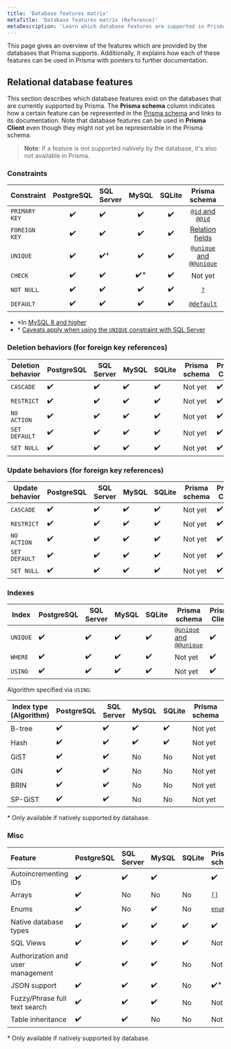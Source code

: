 ```yaml
---
title: 'Database features matrix'
metaTitle: 'Database features matrix (Reference)'
metaDescription: 'Learn which database features are supported in Prisma and how they map to the different Prisma tools.'
---
```


<TopBlock>

This page gives an overview of the features which are provided by the databases that Prisma supports. Additionally, it explains how each of these features can be used in Prisma with pointers to further documentation.

</TopBlock>

## Relational database features

This section describes which database features exist on the databases that are currently supported by Prisma. The **Prisma schema** column indicates how a certain feature can be represented in the [Prisma schema](../../concepts/components/prisma-schema) and links to its documentation. Note that database features can be used in **Prisma Client** even though they might not yet be representable in the Prisma schema.

> **Note**: If a feature is not supported natively by the database, it's also not available in Prisma.

### Constraints

| Constraint    | PostgreSQL | SQL Server | MySQL | SQLite |                                             Prisma schema                                              | Prisma Client | Prisma Migrate |
| ------------- | :--------: | :--------- | :---: | :----: | :----------------------------------------------------------------------------------------------------: | :-----------: | :------------: |
| `PRIMARY KEY` |     ✔️     | ✔️         |  ✔️   |   ✔️   |      [`@id` and `@@id`](../../concepts/components/prisma-schema/data-model#defining-an-id-field)       |      ✔️       |       ✔️       |
| `FOREIGN KEY` |     ✔️     | ✔️         |  ✔️   |   ✔️   |          [Relation fields](../../concepts/components/prisma-schema/relations#relation-fields)          |      ✔️       |       ✔️       |
| `UNIQUE`      |     ✔️     | ✔️†        |  ✔️   |   ✔️   | [`@unique` and `@@unique`](../../concepts/components/prisma-schema/data-model#defining-a-unique-field) |      ✔️       |       ✔️       |
| `CHECK`       |     ✔️     | ✔️         | ✔️\*  |   ✔️   |                                                Not yet                                                 |      ✔️       |    Not yet     |
| `NOT NULL`    |     ✔️     | ✔️         |  ✔️   |   ✔️   |                [`?`](../../concepts/components/prisma-schema/data-model#type-modifiers)                |      ✔️       |       ✔️       |
| `DEFAULT`     |     ✔️     | ✔️         |  ✔️   |   ✔️   |       [`@default`](../../concepts/components/prisma-schema/data-model#defining-a-default-value)        |      ✔️       |       ✔️       |

- \*In [MySQL 8 and higher](https://mysqlserverteam.com/mysql-8-0-16-introducing-check-constraint/)
- † [Caveats apply when using the `UNIQUE` constraint with SQL Server](../../concepts/components/preview-features/sql-server#cannot-use-column-with-unique-constraint-and-filtered-index-as-foreign-key)

### Deletion behaviors (for foreign key references)

| Deletion behavior | PostgreSQL | SQL Server | MySQL | SQLite | Prisma schema | Prisma Client | Prisma Migrate |
| ----------------- | ---------- | ---------- | ----- | ------ | ------------- | ------------- | -------------- |
| `CASCADE`         | ✔️         | ✔️         | ✔️    | ✔️     | Not yet       | ✔️            | Not yet        |
| `RESTRICT`        | ✔️         | ✔️         | ✔️    | ✔️     | Not yet       | ✔️            | Not yet        |
| `NO ACTION`       | ✔️         | ✔️         | ✔️    | ✔️     | Not yet       | ✔️            | Not yet        |
| `SET DEFAULT`     | ✔️         | ✔️         | ✔️    | ✔️     | Not yet       | ✔️            | Not yet        |
| `SET NULL`        | ✔️         | ✔️         | ✔️    | ✔️     | Not yet       | ✔️            | Not yet        |

### Update behaviors (for foreign key references)

| Update behavior | PostgreSQL | SQL Server | MySQL | SQLite | Prisma schema | Prisma Client | Prisma Migrate |
| --------------- | ---------- | ---------- | ----- | ------ | ------------- | ------------- | -------------- |
| `CASCADE`       | ✔️         | ✔️         | ✔️    | ✔️     | Not yet       | ✔️            | Not yet        |
| `RESTRICT`      | ✔️         | ✔️         | ✔️    | ✔️     | Not yet       | ✔️            | Not yet        |
| `NO ACTION`     | ✔️         | ✔️         | ✔️    | ✔️     | Not yet       | ✔️            | Not yet        |
| `SET DEFAULT`   | ✔️         | ✔️         | ✔️    | ✔️     | Not yet       | ✔️            | Not yet        |
| `SET NULL`      | ✔️         | ✔️         | ✔️    | ✔️     | Not yet       | ✔️            | Not yet        |

### Indexes

| Index    | PostgreSQL | SQL Server | MySQL | SQLite | Prisma schema                                                                                          | Prisma Client | Prisma Migrate |
| -------- | ---------- | ---------- | ----- | ------ | ------------------------------------------------------------------------------------------------------ | ------------- | -------------- |
| `UNIQUE` | ✔️         | ✔️         | ✔️    | ✔️     | [`@unique` and `@@unique`](../../concepts/components/prisma-schema/data-model#defining-a-unique-field) | ✔️            | ✔️             |
| `WHERE`  | ✔️         | ✔️         | ✔️    | ✔️     | Not yet                                                                                                | ✔️            | Not yet        |
| `USING`  | ✔️         | ✔️         | ✔️    | ✔️     | Not yet                                                                                                | ✔️            | Not yet        |

Algorithm specified via `USING`:

| Index type (Algorithm) | PostgreSQL | SQL Server | MySQL | SQLite | Prisma schema | Prisma Client | Prisma Migrate |
| ---------------------- | ---------- | ---------- | ----- | ------ | ------------- | ------------- | -------------- |
| B-tree                 | ✔️         | ✔️         | ✔️    | ✔️     | Not yet       | ✔️            | Not yet        |
| Hash                   | ✔️         | ✔️         | ✔️    | ✔️     | Not yet       | ✔️            | Not yet        |
| GiST                   | ✔️         | ✔️         | No    | No     | Not yet       | ✔️\*          | Not yet        |
| GIN                    | ✔️         | ✔️         | No    | No     | Not yet       | ✔️\*          | Not yet        |
| BRIN                   | ✔️         | ✔️         | No    | No     | Not yet       | ✔️\*          | Not yet        |
| SP-GiST                | ✔️         | ✔️         | No    | No     | Not yet       | ✔️\*          | Not yet        |

\* Only available if natively supported by database.

<!-- **MySQL only**

Algorithm option (MySQL):

| Index type (Algorithm) | MySQL | Prisma schema | Prisma Migrate | Prisma Client |
| ---------------------- | ----- | ------------- | -------------- | ------------- |
| `INPLACE`              | ✔️    | Not yet       | Not yet        | ✔️            |
| `COPY`                 | ✔️    | Not yet       | Not yet        | ✔️            |

Lock option (MySQL):

| Index type (Algorithm)      | MySQL | Prisma schema | Prisma Migrate | Prisma Client |
| --------------------------- | ----- | ------------- | -------------- | ------------- |
| `NONE`                      | ✔️    | Not yet       | Not yet        | ✔️            |
| `EXCLUSIVE`                 | ✔️    | Not yet       | Not yet        | ✔️            |
| `SHARED`                    | ✔️    | Not yet       | Not yet        | ✔️            |
| ✔️ (e.g. via `date('now')`) | -->

### Misc

| Feature                           | PostgreSQL | SQL Server | MySQL | SQLite | Prisma schema                                                               | Prisma Client                                                                                    | Prisma Migrate |
| :-------------------------------- | :--------- | :--------- | :---- | :----- | :-------------------------------------------------------------------------- | ------------------------------------------------------------------------------------------------ | -------------- |
| Autoincrementing IDs              | ✔️         | ✔️         | ✔️    |        | ✔️                                                                          | [`autoincrement()`](../../concepts/components/prisma-schema/data-model#defining-a-default-value) | ✔️             | ✔️ |
| Arrays                            | ✔️         | No         | No    | No     | [`[]`](../../concepts/components/prisma-schema/data-model#type-modifiers)   | ✔️\*                                                                                             | ✔️\*           |
| Enums                             | ✔️         | No         | ✔️    | No     | [`enum`](../../concepts/components/prisma-schema/data-model#defining-enums) | ✔️\*                                                                                             | ✔️\*           |
| Native database types             | ✔️         | ✔️         | ✔️    | ✔️     | ✔️                                                                     | ✔️                                                                                               | Not yet        |
| SQL Views                         | ✔️         | ✔️         | ✔️    | ✔️     | Not yet                                                                     | Not yet                                                                                          | Not yet        |
| Authorization and user management | ✔️         | ✔️         | ✔️    | No     | Not yet                                                                     | Not yet                                                                                          | Not yet        |
| JSON support                      | ✔️         | ✔️         | ✔️    | No     | ✔️\*                                                                        | ✔️\*                                                                                             | ✔️\*           |
| Fuzzy/Phrase full text search     | ✔️         | ✔️         | ✔️    | No     | Not yet                                                                     | Not yet                                                                                          | Not yet        |
| Table inheritance                 | ✔️         | ✔️         | No    | No     | Not yet                                                                     | ✔️\*                                                                                             | Not yet        |

<FootNote>

\* Only available if natively supported by database.

</FootNote>
